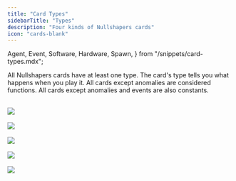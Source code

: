 ```yaml
---
title: "Card Types"
sidebarTitle: "Types"
description: "Four kinds of Nullshapers cards"
icon: "cards-blank"
---
```


  Agent,
  Event,
  Software,
  Hardware,
  Spawn,
} from "/snippets/card-types.mdx";

All Nullshapers cards have at least one type.
The card's type tells you what happens when you play it.
All cards except anomalies are considered functions.
All cards except anomalies and events are also constants.

<Card title="Agent">
  <br />
  <img src="/images/download/tabletop-simulator.png" />
  <br />
  <Agent />
</Card>

<Card title="Event">
  <br />
  <img src="/images/download/tabletop-simulator.png" />
  <br />
  <Event />
</Card>

<Card title="Software">
  <br />
  <img src="/images/download/tabletop-simulator.png" />
  <br />
  <Software />
</Card>

<Card title="Hardware">
  <br />
  <img src="/images/download/tabletop-simulator.png" />
  <br />
  <Hardware />
</Card>

<Card title="Spawns">
  <br />
  <img src="/images/download/tabletop-simulator.png" />
  <br />
  <Spawn />
</Card>
